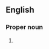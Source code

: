 {{also|northern lights}}

==English==

===Proper noun===
{{en-proper noun|head=[[northern|Northern]] [[lights|Lights]]}}

# {{alternative spelling of|northern lights|lang=en}}